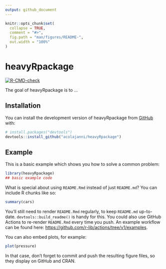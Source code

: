 ```yaml
---
output: github_document
---
```


<!-- README.md is generated from README.Rmd. Please edit that file -->

```r
knitr::opts_chunk$set(
  collapse = TRUE,
  comment = "#>",
  fig.path = "man/figures/README-",
  out.width = "100%"
)
```

# heavyRpackage

<!-- badges: start -->
[![R-CMD-check](https://github.com/acolajanni/heavyRpackage/actions/workflows/R-CMD-check.yaml/badge.svg)](https://github.com/acolajanni/heavyRpackage/actions/workflows/R-CMD-check.yaml)
<!-- badges: end -->

The goal of heavyRpackage is to ...

## Installation

You can install the development version of heavyRpackage from [GitHub](https://github.com/) with:

``` r
# install.packages("devtools")
devtools::install_github("acolajanni/heavyRpackage")
```

## Example

This is a basic example which shows you how to solve a common problem:

```r
library(heavyRpackage)
## basic example code
```

What is special about using `README.Rmd` instead of just `README.md`? You can include R chunks like so:

```r
summary(cars)
```

You'll still need to render `README.Rmd` regularly, to keep `README.md` up-to-date. `devtools::build_readme()` is handy for this. You could also use GitHub Actions to re-render `README.Rmd` every time you push. An example workflow can be found here: <https://github.com/r-lib/actions/tree/v1/examples>.

You can also embed plots, for example:

```r
plot(pressure)
```

In that case, don't forget to commit and push the resulting figure files, so they display on GitHub and CRAN.
